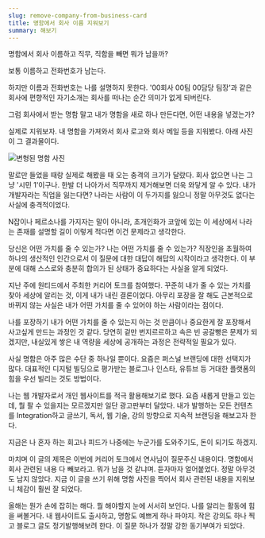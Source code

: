 ```yaml
---
slug: remove-company-from-business-card
title: 명함에서 회사 이름 지워보기
summary: 해보기
---
```


명함에서 회사 이름하고 직무, 직함을 빼면 뭐가 남을까?

보통 이름하고 전화번호가 남는다.

하지만 이름과 전화번호는 나를 설명하지 못한다. '00회사 00팀 00담당 팀장'과 같은 회사에 편향적인 자기소개는 회사를 떠나는 순간 의미가 없게 되버린다.

그럼 회사에서 받는 명함 말고 내가 명함을 새로 하나 만든다면, 어떤 내용을 넣겠는가?

실제로 지워보자.
내 명함을 가져와서 회사 로고와 회사 메일 등을 지워봤다. 아래 사진이 그 결과물이다.

![변형된 명함 사진](https://i.imgur.com/hZ6tWXT.png)

말로만 들었을 때랑 실제로 해봤을 때 오는 충격의 크기가 달랐다. 회사 없으면 나는 그냥 '시민 1'이구나. 한발 더 나아가서 직무까지 제거해보면 더욱 와닿게 알 수 있다. 내가 개발자라는 직업을 잃는다면? 나라는 사람이 이 두가지를 잃으니 정말 아무것도 없다는 사실에 충격적이었다.

N잡이나 페르소나를 가지자는 말이 아니라, 초개인화가 코앞에 있는 이 세상에서 나라는 존재를 설명할 길이 이렇게 적다면 이건 문제라고 생각한다.

당신은 어떤 가치를 줄 수 있는가?
나는 어떤 가치를 줄 수 있는가? 직장인을 초월하여 하나의 생산적인 인간으로서 이 질문에 대한 대답이 해답의 시작이라고 생각한다. 이 부분에 대해 스스로와 충분히 합의가 된 상태가 중요하다는 사실을 알게 되었다.

지난 주에 원티드에서 주최한 커리어 토크를 참여했다. 꾸준히 내가 줄 수 있는 가치를 찾아 세상에 알리는 것, 이게 내가 내린 결론이었다. 아무리 포장을 잘 해도 근본적으로 바뀌지 않는 사실은 내가 어떤 가치를 줄 수 있어야 하는 사람이라는 점이다.

나를 포장하기
내가 어떤 가치를 줄 수 있는지 아는 것 만큼이나 중요한게 잘 포장해서 사고싶게 만드는 과정인 것 같다. 당연히 겉만 번지르르하고 속은 빈 공갈빵은 문제가 되겠지만, 내실있게 쌓은 내 역량을 세상에 공개하는 과정은 전략적일 필요가 있다.

사실 명함은 아주 많은 수단 중 하나일 뿐이다. 요즘은 퍼스널 브랜딩에 대한 선택지가 많다. 대표적인 디지털 빌딩으로 평가받는 블로그나 인스타, 유튜브 등 거대한 플랫폼의 힘을 우선 빌리는 것도 방법이다.

나는 웹 개발자로서 개인 웹사이트를 적극 활용해보기로 했다. 요즘 새롭게 만들고 있는데, 뭘 팔 수 있을지는 모르겠지만 일단 광고판부터 달았다. 내가 발행하는 모든 컨텐츠를 Integration하고 글쓰기, 독서, 웹 기술, 강의 방향으로 지속적 브랜딩을 해보고자 한다.

지금은 나 혼자 하는 회고나 피드가 나중에는 누군가를 도와주기도, 돈이 되기도 하겠지.

마치며
이 글의 제목은 이번에 커리어 토크에서 연사님이 질문주신 내용이다. 명함에서 회사 관련된 내용 다 빼보라고. 뭐가 남을 것 같냐며. 듣자마자 얼어붙었다. 정말 아무것도 남지 않았다. 지금 이 글을 쓰기 위해 명함 사진을 찍어서 회사 관련된 내용을 지워보니 체감이 훨씬 잘 되었다.

올해는 뭔가 손에 잡히는 해다. 뭘 해야할지 눈에 서서히 보인다. 나를 알리는 활동에 힘을 써볼거다. 내 웹사이트도 출시하고, 명함도 예쁘게 하나 파야지. 작은 강의도 하나 찍고 블로그 글도 정기발행해보려 한다. 이 질문 하나가 정말 강한 동기부여가 되었다.
